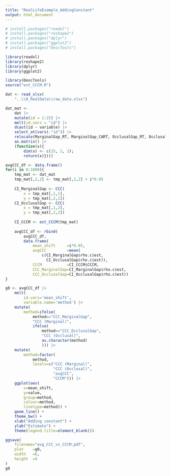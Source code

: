```yaml
---
title: "RealLifeExample_AddingConstant"
output: html_document
---
```


```r
# install.packages("readxl")
# install.packages("reshape2")
# install.packages("dplyr")
# install.packages("ggplot2")
# install.packages("DescTools")

library(readxl)
library(reshape2)
library(dplyr)
library(ggplot2)

library(DescTools)
source("est_CCCM.R")
```

```r
dat <- read_xlsx(
    "..\\0_RealData\\raw_data.xlsx")
```

```r
dat_mat <- 
    dat |>
    mutate(id = 1:25) |>
    melt(id.vars = "id") |>
    dcast(id ~ variable) |>
    select_at(vars(-"id")) |>
    relocate(MarginalGap_RT, MarginalGap_CART, OcclusalGap_RT, OcclusalGap_CART) |>
    as.matrix() |>
    (function(x){
        dim(x) <- c(25, 2, 2);
        return(x)})()
```

```r
avgCCC_df <- data.frame()
for(i in 0:1000){
    tmp_mat <- dat_mat
    tmp_mat[,2,2] <- tmp_mat[,2,2] + i*0.05
    
    CI_MarginalGap <- CCC(
        x = tmp_mat[,1,1], 
        y = tmp_mat[,2,1])
    CI_OcclusalGap <- CCC(
        x = tmp_mat[,1,2], 
        y = tmp_mat[,2,2])
    
    CI_CCCM <- est_CCCM(tmp_mat)
    
    avgCCC_df <- rbind(
        avgCCC_df,
        data.frame(
            mean_shift     =i*0.05,
            avgCCC         =mean(
                c(CI_MarginalGap$rho.c$est,
                  CI_OcclusalGap$rho.c$est)),
            CCCM           =CI_CCCM$CCCM,
            CCC_MarginalGap=CI_MarginalGap$rho.c$est,
            CCC_OcclusalGap=CI_OcclusalGap$rho.c$est))
}
```

```r
g0 <- avgCCC_df |>
    melt(
        id.vars='mean_shift',
        variable.name='method') |>
    mutate(
        method=ifelse(
            method=="CCC_MarginalGap",
            "CCC (Marginal)",
            ifelse(
                method=="CCC_OcclusalGap",
                "CCC (Occlusal)",
                as.character(method)
                ))) |>
    mutate(
        method=factor(
            method,
            levels=c("CCC (Marginal)",
                     "CCC (Occlusal)",
                     "avgCCC",
                     "CCCM"))) |>
    ggplot(aes(
        x=mean_shift,
        y=value,
        group=method,
        colour=method,
        linetype=method)) +
    geom_line() +
    theme_bw() +
    xlab("Adding constant") +
    ylab("Estimate") +
    theme(legend.title=element_blank())

ggsave(
    filename="avg_CCC_vs_CCCM.pdf",
    plot    =g0,
    width   =6,
    height  =4
)
g0
```
